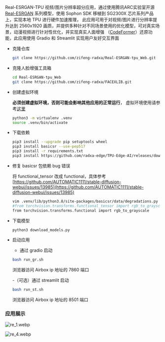 Real-ESRGAN-TPU 视频/图片分辨率超分应用，通过使用腾讯ARC实验室开源 [Real-ESRGAN](https://github.com/xinntao/Real-ESRGAN) 系列模型，使用 Sophon SDK 移植到 SG2300X 芯片系列产品上，实现本地 TPU 进行硬件加速推理，
此应用可用于对视频/图片进行分辨率提升达到 2560x1920 画质，并提供多种针对不同场景使用的优化模型，可对真实场景，动漫视频进行针对性优化，并实现真实人面增强 （[CodeFormer](https://github.com/sczhou/CodeFormer)）还原功能，此应用使用 Gradio 和 Streamlit 实现用户友好交互界面

- 克隆仓库

  ```bash
  git clone https://github.com/zifeng-radxa/Real-ESRGAN-tpu_Web.git
  ```

- 克隆人脸增强工具箱

  ```bash
  cd Real-ESRGAN-tpu_Web
  git clone https://github.com/zifeng-radxa/FACEXLIB.git
  ```

- 创建虚拟环境

  **必须创建虚拟环境，否则可能会影响其他应用的正常运行**， 虚拟环境使用请参考[这里](../local-ai-deploy/virtualenv_usage)

  ```bash
  python3 -m virtualenv .venv
  source .venv/bin/activate
  ```

- 下载依赖

  ```bash
  pip3 install --upgrade pip setuptools wheel
  pip3 install basicsr --use-pep517
  pip3 install -r requirements.txt
  pip3 install https://github.com/radxa-edge/TPU-Edge-AI/releases/download/v0.1.0/tpu_perf-1.2.31-py3-none-manylinux2014_aarch64.whl
  ```

- 修复 basicsr 包依赖 bug 错误

    将 functional_tensor 改成 functional，具体参考 [https://github.com/AUTOMATIC1111/stable-diffusion-webui/issues/13985](https://github.com/AUTOMATIC1111/stable-diffusion-webui/issues/13985)

    ```bash
    vim .venv/lib/python3.8/site-packages/basicsr/data/degradations.py
    #from torchvision.transforms.functional_tensor import rgb_to_grayscale
    from torchvision.transforms.functional import rgb_to_grayscale
    ```

- 下载模型

  ```bash
  python3 download_models.py
  ```

- 启动应用

  - 通过 gradio 启动

  ```bash
  bash run_gr.sh
  ```
  浏览器访问 Airbox ip 地址的 7860 端口

  -（可选）通过 streamlit 启动

  ```bash
  bash run_st.sh
  ```
   浏览器访问 Airbox ip 地址的 8501 端口

### 应用展示
![re_1.webp](/img/general-tutorial/tpu_ai/re_1.webp)


![re_4.webp](/img/general-tutorial/tpu_ai/re_4.webp)
